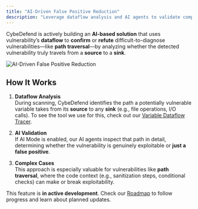 ```yaml
---
title: "AI-Driven False Positive Reduction"
description: "Leverage dataflow analysis and AI agents to validate complex vulnerabilities and minimize false positives."
---
```


CybeDefend is actively building an **AI-based solution** that uses vulnerability’s **dataflow** to **confirm** or **refute** difficult-to-diagnose vulnerabilities—like **path traversal**—by analyzing whether the detected vulnerability truly travels from a **source** to a **sink**.

<Frame>
  <img src="/images/get-started/general-information/ai-false-positive-reduction.png" alt="AI-Driven False Positive Reduction" style={{ borderRadius: '0.5rem' }} />
</Frame>

## How It Works

1. **Dataflow Analysis**  
   During scanning, CybeDefend identifies the path a potentially vulnerable variable takes from its **source** to any **sink** (e.g., file operations, I/O calls).
   To see the tool we use for this, check out our [Variable Dataflow Tracer](/alpha/plateform-overview/key-features/dataflow-analysis).

2. **AI Validation**  
   If AI Mode is enabled, our AI agents inspect that path in detail, determining whether the vulnerability is genuinely exploitable or **just a false positive**.

3. **Complex Cases**  
   This approach is especially valuable for vulnerabilities like **path traversal**, where the code context (e.g., sanitization steps, conditional checks) can make or break exploitability.

<Note>
This feature is <strong>in active development</strong>. Check our <a href="https://cybedefend.featurebase.app/roadmap" target="_blank" rel="noopener noreferrer">Roadmap</a> to follow progress and learn about planned updates.
</Note>
